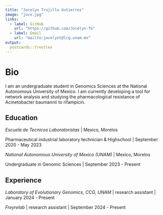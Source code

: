 ```yaml
---
title: "Jocelyn Trujillo Gutierrez"
image: "joce.jpg"
links:
  - label: GitHub
    url: "https://github.com/Jocelyn-TG"
  - label: Email
    url: "mailto:jocelynt@lcg.unam.mx"
output:
  postcards::trestles
---
```


# Bio

I am an undergraduate student in Genomics Sciences at the National Autonomous University of Mexico. I am currently developing a tool for network analysis and studying the pharmacological resistance of Acinetobacter baumannii to rifampicin.

## Education

*Escuela de Tecnicos Laboratoristas* | Mexico, Morelos

Pharmaceutical industrial laboratory technician & Highschool | September 2020 - May 2023

*National Autonomous University of Mexico (UNAM)* | Mexico, Morelos

Undergraduate in Genomic Sciences | September 2023 - Present

## Experience

*Laboratory of Evolutionary Genomics, CCG, UNAM* | research assistant | January 2024 - Present

*Freyrelab* | research assistant | September 2024 - Present